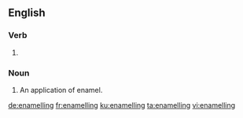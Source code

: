 ==English==

===Verb===
{{head|en|present participle}}

# {{lb|en|British}} {{present participle of|enamel|lang=en|nocat=1}}

===Noun===
{{en-noun}}

# An application of enamel.

[[de:enamelling]]
[[fr:enamelling]]
[[ku:enamelling]]
[[ta:enamelling]]
[[vi:enamelling]]